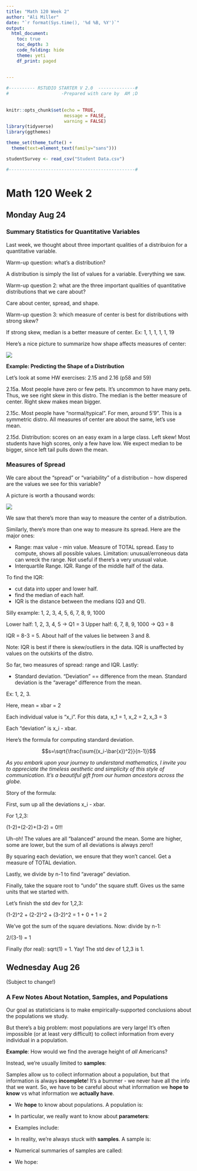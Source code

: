 ```yaml
---
title: "Math 120 Week 2"
author: "Ali Miller"
date: "`r format(Sys.time(), '%d %B, %Y')`"
output: 
  html_document:
    toc: true
    toc_depth: 3
    code_folding: hide
    theme: yeti
    df_print: paged
  
  
---
```


```r

#---------- RSTUDIO STARTER V 2.0  --------------#
#                    -Prepared with care by  AM ;D
                
                                                                          
knitr::opts_chunk$set(echo = TRUE, 
                      message = FALSE, 
                      warning = FALSE)      
library(tidyverse)                
library(ggthemes)                    

theme_set(theme_tufte() +                                     
  theme(text=element_text(family="sans")))  

studentSurvey <- read_csv("Student Data.csv")

#------------------------------------------------#
```

# Math 120 Week 2

## Monday Aug 24

### Summary Statistics for Quantitative Variables

Last week, we thought about three important qualities of a distribuion for a quantitative variable.

Warm-up question: what's a distribution?

A distribution is simply the list of values for a variable.  Everything we saw.


Warm-up question 2: what are the three important qualities of quantitative distributions that we care about?

Care about center, spread, and shape.


Warm-up question 3: which measure of center is best for distributions with strong skew?

If strong skew, median is a better measure of center.  Ex:  1, 1, 1, 1, 1, 19






Here's a nice picture to summarize how shape affects measures of center:

![](https://s3.amazonaws.com/libapps/accounts/73082/images/Skeweness.jpg)







**Example: Predicting the Shape of a Distribution**  

Let's look at some HW exercises: 2.15 and 2.16 (p58 and 59)

2.15a.  Most people have zero or few pets.  It's uncommon to have many pets.  Thus, we see right skew in this distro.  The median is the better measure of center.  Right skew makes mean bigger.

2.15c.  Most people have "normal/typical".  For men, around 5'9".  This is a symmetric distro.  All measures of center are about the same, let's use mean.  

2.15d.  Distribution:  scores on an easy exam in a large class.  Left skew!  Most students have high scores, only a few have low.  We expect median to be bigger, since left tail pulls down the mean.







### Measures of Spread

We care about the "spread" or "variability" of a distribution -- how dispered are the values we see for this variable?

A picture is worth a thousand words:

![](https://www.researchgate.net/profile/Mihir_Solanki/publication/322909108/figure/fig3/AS:631615269109797@1527600223668/ariation-in-process-and-Sigma-level-normal-distribution-curve.png)












We saw that there's more than way to measure the center of a distribution.



Similarly, there's  more than one way to measure its spread.  Here are the major ones:

- Range: max value - min value.  Measure of TOTAL spread.  Easy to compute, shows all possible values.  Limitation: unusual/erroneous data can wreck the range.  Not useful if there's a very unusual value.  
- Interquartile Range.  IQR.  Range of the middle half of the data.  

To find the IQR:

- cut data into upper and lower half.
- find the median of each half.
- IQR is the distance between the medians (Q3 and Q1).


Silly example:  1, 2, 3, 4, 5, 6, 7, 8, 9, 1000

Lower half: 1, 2, 3, 4, 5      -> Q1 = 3
Upper half: 6, 7, 8, 9, 1000   -> Q3 = 8

IQR = 8-3 = 5.  About half of the values lie between 3 and 8.

Note:  IQR is best if there is skew/outliers in the data.  IQR is unaffected by values on the outskirts of the distro.  

So far, two measures of spread:  range and IQR.  Lastly:

- Standard deviation.  "Deviation" == difference from the mean.  Standard deviation is the "average" difference from the mean.


Ex: 1, 2, 3.


Here, mean = xbar = 2

Each individual value is "x_i".  For this data, 
x_1 = 1, 
x_2 = 2,
x_3 = 3

Each "deviation" is x_i - xbar.






Here's the formula for computing standard deviation.  


$$s=\sqrt{\frac{\sum{(x_i-\bar{x})^2}}{n-1}}$$

*As you embark upon your journey to understand mathematics, I invite you to appreciate the timeless aesthetic and simplicity of this style of communication.  It's a beautiful gift from our human ancestors across the globe.*

Story of the formula:

First, sum up all the deviations x_i - xbar.

For 1,2,3:

(1-2)+(2-2)+(3-2) = 0!!!

Uh-oh!  The values are all "balanced" around the mean.  Some are higher, some are lower, but the sum of all deviations is always zero!!

By squaring each deviation, we ensure that they won't cancel.  Get a measure of TOTAL deviation.  

Lastly, we divide by n-1 to find "average" deviation.  

Finally, take the square root to "undo" the square stuff.  Gives us the same units that we started with.  

Let's finish the std dev for 1,2,3:

(1-2)^2 + (2-2)^2 + (3-2)^2 = 1 + 0 + 1 = 2

We've got the sum of the square deviations.  Now:  divide by n-1:

2/(3-1) = 1

Finally (for real): sqrt(1) = 1.  Yay!  The std dev of 1,2,3 is 1.









## Wednesday Aug 26

(Subject to change!)

### A Few Notes About Notation, Samples, and Populations

Our goal as statisticians is to make empirically-supported conclusions about the populations we study.  

But there's a big problem:  most populations are very large!  It's often impossible (or at least very difficult) to collect information from every individual in a population.

**Example**: How would we find the average height of *all* Americans?












Instead, we're usually limited to **samples**:



Samples allow us to collect information about a population, but that information is always **incomplete**!  It's a bummer - we never have all the info that we want.  So, we have to be careful about what information we **hope to know** vs what information we **actually have**.










- We **hope** to know about populations.  A population is:

- In particular, we really want to know about **parameters**:

- Examples include:












- In reality, we're always stuck with **samples**.  A sample is:

- Numerical summaries of samples are called:

- We hope:





